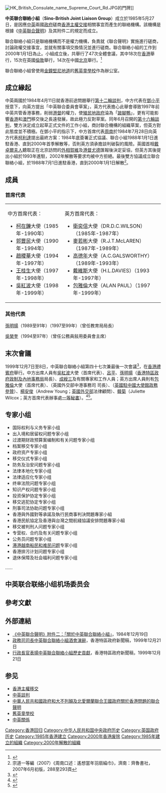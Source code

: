 [[File:HK_British_Consulate_name_Supreme_Court_Rd.JPG|thumb]]的門牌]]

'''中英聯合聯絡小組'''（'''Sino-British Joint Liaison Group'''）成立於1985年5月27日，是因應[[中華人民共和國|中]][[英國|英]]兩國[[政府|政府]]磋商[[香港回归|香港主權交接]]相關事宜而產生的聯絡機構。該機構是根據《[[中英聯合聲明|中英聯合聲明]]》及其附件二的規定而成立。

聯合聯絡小組只是聯絡機構而不是權力機構，負責就《聯合聲明》實施進行磋商，討論政權交接事宜，並就有關事項交換情況並進行磋商。聯合聯絡小組的工作到2000年1月1日為止。小組成立後，共舉行了47次全體會議，其中18次在[[香港|香港]]舉行，15次在英國[[倫敦|倫敦]]舉行，14次在中國[[北京|北京]]舉行。<ref>{{Cite web |url=http://www.cmab.gov.hk/tc/issues/joint2.htm#3 |title=《中英聯合聲明》及其實施情況，政制及内地事務局，于2010-11-19查閲 |accessdate=2010-11-20 |archive-date=2007-07-09 |archive-url=https://web.archive.org/web/20070709120625/http://www.cmab.gov.hk/tc/issues/joint2.htm#3 |dead-url=no }}</ref>

聯合聯絡小組曾使用[[金鐘|金鐘]][[堅尼地道|堅尼地道]]的[[舊英童學校|舊英童學校]]作為辦公室。

==成立緣起==
中英兩國於1984年4月11日就香港前途問題舉行[[中英香港問題談判#第十二輪談判|第十二輪談判]]，中方代表在[[鄧小平|鄧小平]]授意下，向英方提出「中英聯合委員會草案」，英方代表擔心此舉會導致1997年前中英共管香港事務，削弱[[港督|港督]]的權力，使[[香港殖民地時期#香港政府|殖民地政府]]淪為「[[跛腳鴨|跛腳鴨]]」，更有可能影響[[香港|香港]]和[[澳門|澳門]]移交後之長遠發展，故此極力反對草案。同年6月召開的[[中英香港問題談判#第十六輪談判|第十六輪談判]]，雙方決定成立起草正式文件的工作小組，商討聯合機構的組織草案，但英方對此態度並不積極。在鄧小平的指示下，中方首席代表[[周南|周南]]於1984年7月28日向英方代表[[柯利達|柯利達]]提出最終方案：1984年底簽署正式協議、聯合小組1988年1月1日進駐香港、直到2000年首季解散等，否則英方須承擔談判破裂的風險。英國首相[[戴卓爾夫人|戴卓爾夫人]]聽取正在北京訪問的[[英國外相|外相]][[賀維|賀維]]及[[港督|港督]][[尤德|尤德]]匯報後決定妥協，但英方其後提出小組於1993年進駐，2002年解散等要求均被中方拒絕。最後雙方協議成立聯合聯絡小組，於1988年7月1日進駐香港，直到2000年1月1日解散<ref>宗道一等編（2007）《周南口述：遙想當年羽扇綸巾》，濟南：齊魯書社，2007年6月初版，288至293頁</ref>。

==成員==
===首席代表===
{| width="100%"
|-----
|
{{Flagicon|PRC}} 中方首席代表：
*[[柯在鑠|柯在鑠]]大使（1985年-1990年）
*[[郭豐民|郭豐民]]大使（1990年-1994年）
*[[趙稷華|趙稷華]]大使（1994年-1997年）
*[[王桂生|王桂生]]大使（1997年-1998年）
*[[吳紅波|吳紅波]]大使（1998年-1999年）
|
{{Flagicon|GBR}} 英方首席代表：
*[[衛奕信|衛奕信]]大使（DR.D.C.WILSON）（1985年-1987年）
*[[麥若彬|麥若彬]]大使（R.J.T.McLAREN）（1987年-1989年）
*[[高德年|高德年]]大使（A.C.GALSWORTHY）（1989年-1993年）
*[[戴維斯_(H.L.DAVIES)|戴維斯]]大使（H.L.DAVIES）（1993年-1997年）
*[[包雅倫|包雅倫]]大使（ALAN PAUL）（1997年-1999年）
|}

===其他代表===
[[孫明揚|孫明揚]]（1989至91年）（1997至99年）（曾任教育局局長）

[[吳榮奎|吳榮奎]]（1994至97年）（曾任公務員敍用委員會主席）

==末次會議==
1999年12月7日至8日，中英聯合聯絡小組第四十七次兼最後一次會議<ref>{{Cite web |title=英方首席代表包雅倫就中英聯合聯絡小組第四十七次即最後一次全體會議結束之新聞公布 |url=http://www.britishconsulate.org.hk/chinese/press/pr991208.htm |publisher=[[英國駐香港總領事館|英國駐香港總領事館]] |date=1999-12-08 |archiveurl=https://archive.is/OpYvV <!--英語版 https://archive.is/CDYjW --><!--全部中文新聞稿 https://archive.is/AHtD2 https://archive.is/QD7SN 全部英語新聞稿 https://archive.is/ezOcy https://archive.is/TPijd--> |archivedate=2001-05-07}}</ref>，在[[香港禮賓府|香港禮賓府]]舉行。中方出席人員有[[吳紅波|吳紅波]]大使（首席代表）、[[呂平|呂平]]、[[孫明揚|孫明揚]]（[[香港特區政府|香港特區政府]][[政制及內地事務局|政制及內地事務局]]局長）、[[成綬三|成綬三]]及有關專家和工作人員；英方出席人員則有[[包雅倫|包雅倫]]大使（首席代表）、{{Link-en|華利文|David Warren (diplomat)}}（英國外交部中港事務司<!--China & Hong Kong Department-->司長）、{{Link-en|艾志安|John Everard (diplomat)}}（[[英國駐中國大使館|英國駐中國大使館]][[政務參贊|政務參贊]]）、[[楊安俊|楊安俊]]（Andrew Young；[[英國外交部|英國外交部]]法律顧問）、[[韓菊|韓菊]]（Juliette Wilcox；英方首席代表辦事處[[一等秘書|一等秘書]]）。<ref name=cn1999>{{Cite web |url=http://big5.chinanews.com.cn:89/1999-12-1/26/9753.html |title=中英聯合聯絡小組最後一次會議將在香港舉行，中新社，香港1999年11月30日電 |accessdate=2010-11-20 |archive-date=2013-01-01 |archive-url=https://archive.is/20130101140526/http://big5.chinanews.com.cn:89/1999-12-1/26/9753.html |dead-url=no }}</ref><ref>{{Cite web |title=The Joint Liaison Group (JLG) |url=http://www.britishconsulate.org.hk/english/jlg/jlg.htm |publisher=[[英國駐香港總領事館|British Consulate-General, Hong Kong]] <!--|date=-->|archiveurl=https://archive.is/40dEa |archivedate=2000-06-05}}</ref>。

==专家小组==
*国际权利与义务专家小组
*出入境和居留权问题专家小组
*过渡期财政预算案编制和有关问题专家小组
*档案移交专家小组
*政府资产专家小组
*移交仪式专家小组
*防务及治安问题专家小组
*法律本地化专家小组
*法律适应化专家小组
*终审法院问题专家小组
*知识产权问题专家小组
*投资保护协定专家小组
*移交逃犯协定专家小组
*刑事司法协助问题专家小组
*香港與外國對等承諾及執行民商事判決問題專家小組
*香港民航協定及香港與台灣之間航綫協議安排問題專家小組
*移交被判刑人问题专家小组
*专营权、合约及有关问题专家小组
*公务员问题专家小组
*[[香港越南船民問題|滞港越南船民和难民问题]]专家小组
*香港排污计划问题专家小组
*退休保障及社会福利问题专家小组
……

==中英联合联络小组机场委员会==

==參考文獻==
{{Reflist}}

==外部連結==
*[https://web.archive.org/web/20080519110402/http://www.cmab.gov.hk/tc/issues/app2.htm 《中英聯合聲明》附件二：「關於中英聯合聯絡小組」]，1984年12月19日
*[http://www.info.gov.hk/gia/general/199912/21/1221220.htm 政務司司長中英聯合聯絡小組酒會演辭]{{Wayback|url=http://www.info.gov.hk/gia/general/199912/21/1221220.htm |date=20110423181533 }}，香港特區政府新聞稿，1999年12月21日
*[http://www.info.gov.hk/gia/general/199912/21/1221242.htm 行政長官表揚中英聯合聯絡小組歷史貢獻]{{Wayback|url=http://www.info.gov.hk/gia/general/199912/21/1221242.htm |date=20041124030114 }}，香港特區政府新聞稿，1999年12月21日

==参见==
*[[香港主權移交|香港主權移交]]
*[[中英談判|中英談判]]
*[[中華人民共和國政府和大不列顛及北愛爾蘭聯合王國政府關於香港問題的聯合聲明|中華人民共和國政府和大不列顛及北愛爾蘭聯合王國政府關於香港問題的聯合聲明]]
*[[舊英童學校|舊英童學校]]
*[[中英關係|中英關係]]

{{DEFAULTSORT:Z中英聯合聯絡小組}}
[[Category:香港回归|Category:香港回归]]
[[Category:中华人民共和国中央政府历史|Category:中华人民共和国中央政府历史]]
[[Category:英国政府历史|Category:英国政府历史]]
[[Category:1985年香港建立|Category:1985年香港建立]]
[[Category:2000年香港废除|Category:2000年香港废除]]
[[Category:1985年建立的組織|Category:1985年建立的組織]]
[[Category:2000年解散的組織|Category:2000年解散的組織]]